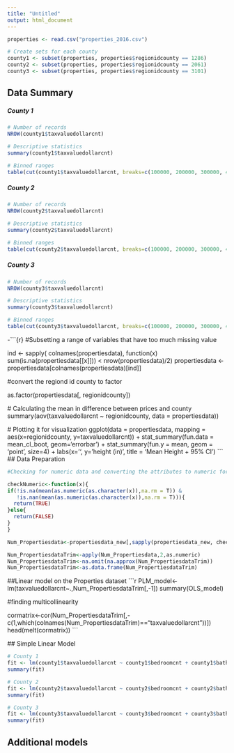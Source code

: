 ---
title: "Untitled"
output: html_document
---

```{r setup, include=FALSE}

properties <- read.csv("properties_2016.csv")
```

```{r}
# Create sets for each county
county1 <- subset(properties, properties$regionidcounty == 1286)
county2 <- subset(properties, properties$regionidcounty == 2061)
county3 <- subset(properties, properties$regionidcounty == 3101)
```
## Data Summary

##### County 1
```{r}
# Number of records 
NROW(county1$taxvaluedollarcnt)

# Descriptive statistics
summary(county1$taxvaluedollarcnt)

# Binned ranges 
table(cut(county1$taxvaluedollarcnt, breaks=c(100000, 200000, 300000, 450000, 750000, 1000000, 5000000), labels=c("< 100000", "200,000", "300,000", "450,000", "750000", "> 1,000,000")))
```
##### County 2
```{r}
# Number of records 
NROW(county2$taxvaluedollarcnt)

# Descriptive statistics
summary(county2$taxvaluedollarcnt)

# Binned ranges 
table(cut(county2$taxvaluedollarcnt, breaks=c(100000, 200000, 300000, 450000, 750000, 1000000, 5000000), labels=c("< 100000", "200,000", "300,000", "450,000", "750000", "> 1,000,000")))
```

##### County 3
```{r}
# Number of records 
NROW(county3$taxvaluedollarcnt)

# Descriptive statistics
summary(county3$taxvaluedollarcnt)

# Binned ranges 
table(cut(county3$taxvaluedollarcnt, breaks=c(100000, 200000, 300000, 450000, 750000, 1000000, 5000000), labels=c("< 100000", "200,000", "300,000", "450,000", "750000", "> 1,000,000")))

```

-```{r}
#Subsetting a range of variables that have too much missing value
 
 ind <- sapply( colnames(propertiesdata), function(x) sum(is.na(propertiesdata[[x]])) < nrow(propertiesdata)/2)
 propertiesdata <- propertiesdata[colnames(propertiesdata)[ind]]
 
  #convert the regiond id county to factor 
 
 as.factor(propertiesdata[, regionidcounty])
 
 # Calculating the mean in difference between prices and county 
 summary(aov(taxvaluedollarcnt ~ regionidcounty, data = propertiesdata))
 
 # Plotting it for visualization
 ggplot(data = propertiesdata, mapping = aes(x=regionidcounty, y=taxvaluedollarcnt)) + 
   stat_summary(fun.data = mean_cl_boot, geom='errorbar') + 
   stat_summary(fun.y = mean, geom = 'point', size=4) + 
   labs(x='', y='height (in)', title = 'Mean Height + 95% CI')
   ```
  ## Data Preparation
   
   ```{r}
   #Checking for numeric data and converting the attributes to numeric for linear model 
   
   checkNumeric<-function(x){
   if(!is.na(mean(as.numeric(as.character(x)),na.rm = T)) & 
      !is.nan(mean(as.numeric(as.character(x)),na.rm = T))){
     return(TRUE)
   }else{
     return(FALSE)
   }
 }
 
 Num_Propertiesdata<-propertiesdata_new[,sapply(propertiesdata_new, checkNumeric)]
 
 Num_PropertiesdataTrim<-apply(Num_Propertiesdata,2,as.numeric)
 Num_PropertiesdataTrim<-na.omit(na.approx(Num_PropertiesdataTrim))
 Num_PropertiesdataTrim<-as.data.frame(Num_PropertiesdataTrim)
  ```
 
 ##Linear model on the Properties dataset
 ```{r}
 PLM_model<-lm(taxvaluedollarcnt~.,Num_PropertiesdataTrim[,-1])
 summary(OLS_model)
 
 #finding multicollinearity 
 
 cormatrix<-cor(Num_PropertiesdataTrim[,-c(1,which(colnames(Num_PropertiesdataTrim)=="taxvaluedollarcnt"))])
 head(melt(cormatrix))
 ```
 
 ## Simple Linear Model
```{r}
# County 1
fit <- lm(county1$taxvaluedollarcnt ~ county1$bedroomcnt + county1$bathroomcnt, data = county1)
summary(fit)

# County 2
fit <- lm(county2$taxvaluedollarcnt ~ county2$bedroomcnt + county2$bathroomcnt, data = county2)
summary(fit)

# County 3
fit <- lm(county3$taxvaluedollarcnt ~ county3$bedroomcnt + county3$bathroomcnt, data = county3)
summary(fit)

```

## Additional models

